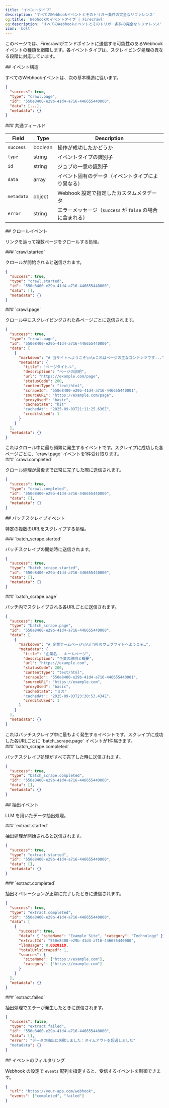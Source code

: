 ```yaml
---
title: 'イベントタイプ'
description: 'すべてのWebhookイベントとそのトリガー条件の完全なリファレンス'
og:title: 'Webhookのイベントタイプ | Firecrawl'
og:description: 'すべてのWebhookイベントとそのトリガー条件の完全なリファレンス'
icon: 'bolt'
---
```


このページでは、Firecrawlがエンドポイントに送信する可能性のあるWebhookイベントの種類を網羅します。各イベントタイプは、スクレイピング処理の異なる段階に対応しています。

<div id="event-structure">
  ## イベント構造
</div>

すべてのWebhookイベントは、次の基本構造に従います。

```json
{
  "success": true,
  "type": "crawl.page",
  "id": "550e8400-e29b-41d4-a716-446655440000",
  "data": [...],
  "metadata": {}
}
```


<div id="common-fields">
  ### 共通フィールド
</div>

| Field      | Type    | Description                                         |
| ---------- | ------- | --------------------------------------------------- |
| `success`  | boolean | 操作が成功したかどうか                              |
| `type`     | string  | イベントタイプの識別子                              |
| `id`       | string  | ジョブの一意の識別子                                |
| `data`     | array   | イベント固有のデータ（イベントタイプにより異なる） |
| `metadata` | object  | Webhook 設定で指定したカスタムメタデータ            |
| `error`    | string  | エラーメッセージ（`success` が `false` の場合に含まれる） |

<div id="crawl-events">
  ## クロールイベント
</div>

リンクを辿って複数ページをクロールする処理。

<div id="crawlstarted">
  ### `crawl.started`
</div>

クロールが開始されると送信されます。

```json
{
  "success": true,
  "type": "crawl.started",
  "id": "550e8400-e29b-41d4-a716-446655440000",
  "data": [],
  "metadata": {}
}
```


<div id="crawlpage">
  ### `crawl.page`
</div>

クロール中にスクレイピングされた各ページごとに送信されます。

```json
{
  "success": true,
  "type": "crawl.page",
  "id": "550e8400-e29b-41d4-a716-446655440000",
  "data": [
    {
      "markdown": "# 当サイトへようこそ\n\nこれはページの主なコンテンツです...",
      "metadata": {
        "title": "ページタイトル",
        "description": "ページの説明",
        "url": "https://example.com/page",
        "statusCode": 200,
        "contentType": "text/html",
        "scrapeId": "550e8400-e29b-41d4-a716-446655440001",
        "sourceURL": "https://example.com/page",
        "proxyUsed": "basic",
        "cacheState": "hit"
        "cachedAt": "2025-09-03T21:11:25.636Z",
        "creditsUsed": 1
      }
    }
  ],
  "metadata": {}
}
```

<Note>
  これはクロール中に最も頻繁に発生するイベントです。スクレイプに成功した各ページごとに、`crawl.page` イベントを1件受け取ります。
</Note>


<div id="crawlcompleted">
  ### `crawl.completed`
</div>

クロール処理が最後まで正常に完了した際に送信されます。

```json
{
  "success": true,
  "type": "crawl.completed",
  "id": "550e8400-e29b-41d4-a716-446655440000",
  "data": [],
  "metadata": {}
}
```


<div id="batch-scrape-events">
  ## バッチスクレイプイベント
</div>

特定の複数のURLをスクレイプする処理。

<div id="batch_scrapestarted">
  ### `batch_scrape.started`
</div>

バッチスクレイプの開始時に送信されます。

```json
{
  "success": true,
  "type": "batch_scrape.started",
  "id": "550e8400-e29b-41d4-a716-446655440000",
  "data": [],
  "metadata": {}
}
```


<div id="batch_scrapepage">
  ### `batch_scrape.page`
</div>

バッチ内でスクレイプされる各URLごとに送信されます。

```json
{
  "success": true,
  "type": "batch_scrape.page",
  "id": "550e8400-e29b-41d4-a716-446655440000",
  "data": [
    {
      "markdown": "# 企業ホームページ\n\n当社のウェブサイトへようこそ…",
      "metadata": {
        "title": "企業名 - ホームページ",
        "description": "企業の説明と概要",
        "url": "https://example.com",
        "statusCode": 200,
        "contentType": "text/html",
        "scrapeId": "550e8400-e29b-41d4-a716-446655440001",
        "sourceURL": "https://example.com",
        "proxyUsed": "basic",
        "cacheState": "ミス"
        "cachedAt": "2025-09-03T23:30:53.434Z",
        "creditsUsed": 1
      }
    }
  ],
  "metadata": {}
}
```

<Note>
  これはバッチスクレイプ中に最もよく発生するイベントです。スクレイプに成功した各URLごとに
  `batch_scrape.page` イベントが1件届きます。
</Note>


<div id="batch_scrapecompleted">
  ### `batch_scrape.completed`
</div>

バッチスクレイプ処理がすべて完了した時に送信されます。

```json
{
  "success": true,
  "type": "batch_scrape.completed",
  "id": "550e8400-e29b-41d4-a716-446655440000",
  "data": [],
  "metadata": {}
}
```


<div id="extract-events">
  ## 抽出イベント
</div>

LLM を用いたデータ抽出処理。

<div id="extractstarted">
  ### `extract.started`
</div>

抽出処理が開始されると送信されます。

```json
{
  "success": true,
  "type": "extract.started",
  "id": "550e8400-e29b-41d4-a716-446655440000",
  "data": [],
  "metadata": {}
}
```


<div id="extractcompleted">
  ### `extract.completed`
</div>

抽出オペレーションが正常に完了したときに送信されます。

```json
{
  "success": true,
  "type": "extract.completed",
  "id": "550e8400-e29b-41d4-a716-446655440000",
  "data": [
    {
      "success": true,
      "data": { "siteName": "Example Site", "category": "Technology" },
      "extractId": "550e8400-e29b-41d4-a716-446655440000",
      "llmUsage": 0.0020118,
      "totalUrlsScraped": 1,
      "sources": {
        "siteName": ["https://example.com"],
        "category": ["https://example.com"]
      }
    }
  ],
  "metadata": {}
}
```


<div id="extractfailed">
  ### `extract.failed`
</div>

抽出処理でエラーが発生したときに送信されます。

```json
{
  "success": false,
  "type": "extract.failed",
  "id": "550e8400-e29b-41d4-a716-446655440000",
  "data": [],
  "error": "データの抽出に失敗しました：タイムアウトを超過しました"
  "metadata": {}
}
```


<div id="event-filtering">
  ## イベントのフィルタリング
</div>

Webhook の設定で `events` 配列を指定すると、受信するイベントを制御できます。

```json
{
  "url": "https://your-app.com/webhook",
  "events": ["completed", "failed"]
}
```
